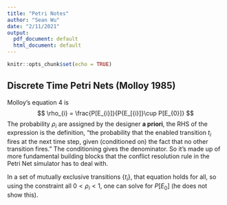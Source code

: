 ```yaml
---
title: "Petri Notes"
author: "Sean Wu"
date: "2/11/2021"
output:
  pdf_document: default
  html_document: default
---
```


```r
knitr::opts_chunk$set(echo = TRUE)
```

## Discrete Time Petri Nets (Molloy 1985)

Molloy's equation 4 is $$ \rho_{i} = \frac{P[E_{i}]}{P{E_[{i}]}\cup P[E_{0}]} $$ The probability $\rho_{i}$ are assigned by the designer **a priori**, the RHS of the expression is the definition, "the probability that the enabled transition $t_{i}$ fires at the next time step, given (conditioned on) the fact that no other transition fires." The conditioning gives the denominator. So it's made up of more fundamental building blocks that the conflict resolution rule in the Petri Net simulator has to deal with.

In a set of mutually exclusive transitions $\{t_{i}\}$, that equation holds for all, so using the constraint all $0<\rho_{i}<1$, one can solve for $P[E_{0}]$ (he does not show this).